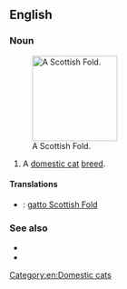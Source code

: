 ==English==

===Noun===
{{en-noun|sg=[[Scottish]] [[fold|Fold]]}}
[[File:Scottish fold.jpg|thumb|right|150px|A Scottish Fold.]]
# A [[domestic cat]] [[breed]].

====Translations====
{{checktrans-top}}
* {{ttbc|it}}: [[gatto Scottish Fold]]
{{trans-mid}}

{{trans-bottom}}

===See also===
* {{pedia|Scottish Fold}}
* {{commonslite|Category:Scottish Fold}}

[[Category:en:Domestic cats]]